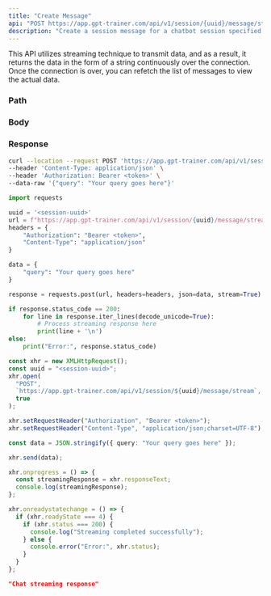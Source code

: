 ```yaml
---
title: "Create Message"
api: "POST https://app.gpt-trainer.com/api/v1/session/{uuid}/message/stream"
description: "Create a session message for a chatbot session specified by session uuid"
---
```


<Note>
  This API utilizes streaming technique to transmit data, and as a result, it
  returns the data in the form of a string continuously over the connection.
  Once the connection is over, you can refetch the list of messages to view the
  actual data.
</Note>

### Path

<ParamField path="uuid" type="string" required />

### Body

<ParamField body="query" type="string" required />

### Response

<ResponseField type="string" />

<RequestExample>

```bash Curl
curl --location --request POST 'https://app.gpt-trainer.com/api/v1/session/{uuid}/message/stream' \
--header 'Content-Type: application/json' \
--header 'Authorization: Bearer <token>' \
--data-raw '{"query": "Your query goes here"}'
```

```py Python
import requests

uuid = '<session-uuid>'
url = f"https://app.gpt-trainer.com/api/v1/session/{uuid}/message/stream"
headers = {
    "Authorization": "Bearer <token>",
    "Content-Type": "application/json"
}

data = {
    "query": "Your query goes here"
}

response = requests.post(url, headers=headers, json=data, stream=True)

if response.status_code == 200:
    for line in response.iter_lines(decode_unicode=True):
        # Process streaming response here
        print(line + '\n')
else:
    print("Error:", response.status_code)
```

```ts JavaScript
const xhr = new XMLHttpRequest();
const uuid = "<session-uuid>";
xhr.open(
  "POST",
  `https://app.gpt-trainer.com/api/v1/session/${uuid}/message/stream`,
  true
);

xhr.setRequestHeader("Authorization", "Bearer <token>");
xhr.setRequestHeader("Content-Type", "application/json;charset=UTF-8");

const data = JSON.stringify({ query: "Your query goes here" });

xhr.send(data);

xhr.onprogress = () => {
  const streamingResponse = xhr.responseText;
  console.log(streamingResponse);
};

xhr.onreadystatechange = () => {
  if (xhr.readyState === 4) {
    if (xhr.status === 200) {
      console.log("Streaming completed successfully");
    } else {
      console.error("Error:", xhr.status);
    }
  }
};
```

</RequestExample>

<ResponseExample>

```json Response
"Chat streaming response"
```

</ResponseExample>
